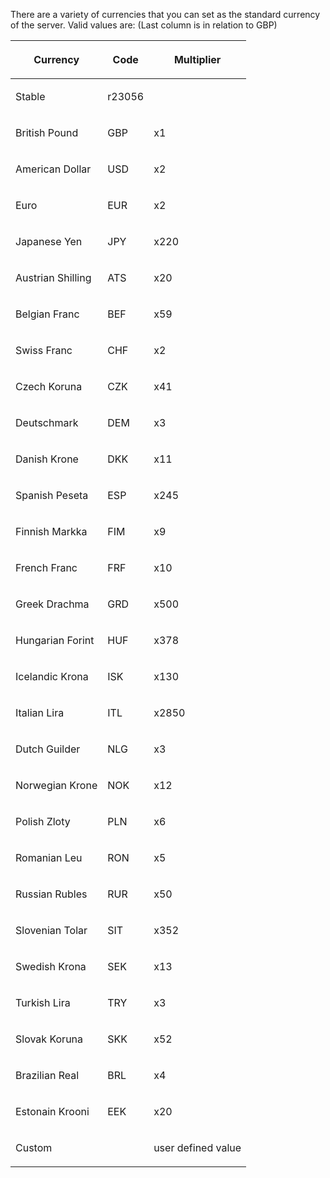 

There are a variety of currencies that you can set as the standard currency of the server. Valid values are:
(Last column is in relation to GBP)

{| {{en/Wikitable}}
|- style="background:#efefef"
! rowspan="2" | Currency
! rowspan="2" | Code
! colspan="2" | Multiplier
|- style="background:#efefef"
! Stable
! r23056
|-
| British Pound || GBP || x1 || x1
|-
| American Dollar || USD || x2 || x2
|-
| Euro || EUR || x2 || x2
|-
| Japanese Yen || JPY || x220 || x220
|-
| Austrian Shilling || ATS || x20 || x27
|-
| Belgian Franc || BEF || x59 || x81
|-
| Swiss Franc || CHF || x2 || x2
|-
| Czech Koruna || CZK || x41 || x41
|-
| Deutschmark || DEM || x3 || x4
|-
| Danish Krone || DKK || x11 || x11
|-
| Spanish Peseta || ESP || x245 || x333
|-
| Finnish Markka || FIM || x9 || x12
|-
| French Franc || FRF || x10 || x13
|-
| Greek Drachma || GRD || x500 || x681
|-
| Hungarian Forint || HUF || x378 || x378
|-
| Icelandic Krona || ISK || x130 || x130
|-
| Italian Lira || ITL || x2850 || x3873
|-
| Dutch Guilder || NLG || x3 || x4
|-
| Norwegian Krone || NOK || x12 || x12
|-
| Polish Zloty || PLN || x6 || x6
|-
| Romanian Leu || RON || x5 || x5
|-
| Russian Rubles || RUR || x50 || x50
|-
| Slovenian Tolar || SIT || x352 || x479
|-
| Swedish Krona || SEK || x13 || x13
|-
| Turkish Lira || TRY || x3 || x3
|-
| Slovak Koruna || SKK || x52 || x60
|-
| Brazilian Real || BRL || x4 || x4
|-
| Estonain Krooni || EEK || x20 || x31
|-
| colspan="2" | Custom || colspan="2" | user defined value
|}

<references>